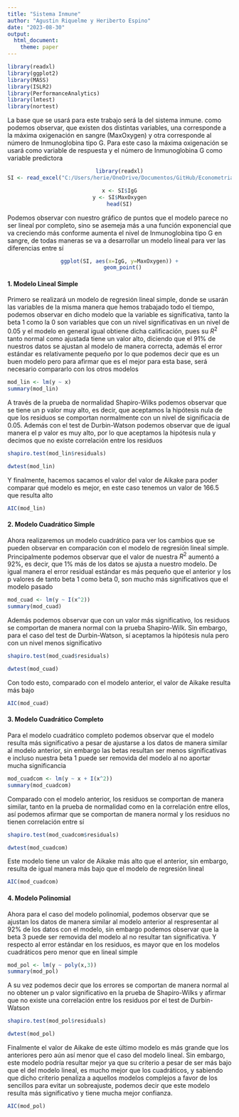 ```yaml
---
title: "Sistema Inmune"
author: "Agustin Riquelme y Heriberto Espino"
date: "2023-08-30"
output: 
  html_document:
    theme: paper
---
```



```r
library(readxl)
library(ggplot2)
library(MASS)
library(ISLR2)
library(PerformanceAnalytics)
library(lmtest)
library(nortest)
```

La base que se usará para este trabajo será la del sistema inmune. como podemos observar, que existen dos distintas variables, una corresponde a la máxima oxigenación en sangre (MaxOxygen) y otra corresponde al número de Inmunoglobina tipo G. Para este caso la máxima oxigenación se usará como variable de respuesta y el número de Inmunoglobina G como variable predictora

<center>
```r
library(readxl)
SI <- read_excel("C:/Users/herie/OneDrive/Documentos/GitHub/Econometria l/DataFrames/SistemaInmune.xlsx")

x <- SI$IgG
y <- SI$MaxOxygen
head(SI)
```
</center>

Podemos observar con nuestro gráfico de puntos que el modelo parece no ser lineal por completo, sino se asemeja más a una función exponencial que va creciendo más conforme aumenta el nivel de Inmunoglobina tipo G en sangre, de todas maneras se va a desarrollar un modelo líneal para ver las diferencias entre sí

<center>
```r
ggplot(SI, aes(x=IgG, y=MaxOxygen)) +
  geom_point()
```
</center>

#### 1. Modelo Lineal Simple

Primero se realizará un modelo de regresión lineal simple, donde se usarán las variables de la misma manera que hemos trabajado todo el tiempo, podemos observar en dicho modelo que la variable es significativa, tanto la beta 1 como la 0 son variables que con un nivel significativas en un nivel de 0.05 y el modelo en general igual obtiene dicha calificación, pues su $R^2$ tanto normal como ajustada tiene un valor alto, diciendo que el 91% de nuestros datos se ajustan al modelo de manera correcta, además el error estándar es relativamente pequeño por lo que podemos decir que es un buen modelo pero para afirmar que es el mejor para esta base, será necesario compararlo con los otros modelos

```r
mod_lin <- lm(y ~ x)
summary(mod_lin)
```

A través de la prueba de normalidad Shapiro-Wilks podemos observar que se tiene un p valor muy alto, es decir, que aceptamos la hipótesis nula de que los residuos se comportan normalmente con un nivel de significacia de 0.05. Además con el test de Durbin-Watson podemos observar que de igual manera el p valor es muy alto, por lo que aceptamos la hipótesis nula y decimos que no existe correlación entre los residuos

```r
shapiro.test(mod_lin$residuals)
```

```r
dwtest(mod_lin)
```

Y finalmente, hacemos sacamos el valor del valor de Aikake para poder comparar qué modelo es mejor, en este caso tenemos un valor de 166.5 que resulta alto

```r
AIC(mod_lin)
```

#### 2. Modelo Cuadrático Simple

Ahora realizaremos un modelo cuadrático para ver los cambios que se pueden observar en comparación con el modelo de regresión lineal simple. Principalmente podemos observar que el valor de nuestra $R^2$ aumentó a 92%, es decir, que 1% más de los datos se ajusta a nuestro modelo. De igual manera el error residual estándar es más pequeño que el anterior y los p valores de tanto beta 1 como beta 0, son mucho más significativos que el modelo pasado

```r
mod_cuad <- lm(y ~ I(x^2))
summary(mod_cuad)
```

Además podemos observar que con un valor más significativo, los residuos se comportan de manera normal con la prueba Shapiro-Wilk. Sin embargo, para el caso del test de Durbin-Watson, sí aceptamos la hipótesis nula pero con un nivel menos significativo

```r
shapiro.test(mod_cuad$residuals)
```

```r
dwtest(mod_cuad)
```

Con todo esto, comparado con el modelo anterior, el valor de Aikake resulta más bajo

```r
AIC(mod_cuad)
```

#### 3. Modelo Cuadrático Completo

Para el modelo cuadrático completo podemos observar que el modelo resulta más significativo a pesar de ajustarse a los datos de manera similar al modelo anterior, sin embargo las betas resultan ser menos significativas e incluso nuestra beta 1 puede ser removida del modelo al no aportar mucha significancia

```r
mod_cuadcom <- lm(y ~ x + I(x^2))
summary(mod_cuadcom)
```

Comparado con el modelo anterior, los residuos se comportan de manera similar, tanto en la prueba de normalidad como en la correlación entre ellos, así podemos afirmar que se comportan de manera normal y los residuos no tienen correlación entre sí

```r
shapiro.test(mod_cuadcom$residuals)
```

```r
dwtest(mod_cuadcom)
```

Este modelo tiene un valor de Aikake más alto que el anterior, sin embargo, resulta de igual manera más bajo que el modelo de regresión lineal

```r
AIC(mod_cuadcom)
```

#### 4. Modelo Polinomial

Ahora para el caso del modelo polinomial, podemos observar que se ajustan los datos de manera similar al modelo anterior al respresentar al 92% de los datos con el modelo, sin embargo podemos observar que la beta 3 puede ser removida del modelo al no resultar tan significativa. Y respecto al error estándar en los residuos, es mayor que en los modelos cuadráticos pero menor que en lineal simple

```r
mod_pol <- lm(y ~ poly(x,3))
summary(mod_pol)
```

A su vez podemos decir que los errores se comportan de manera normal al no obtener un p valor significativo en la prueba de Shapiro-Wilks y afirmar que no existe una correlación entre los residuos por el test de Durbin-Watson

```r
shapiro.test(mod_pol$residuals)
```

```r
dwtest(mod_pol)
```

Finalmente el valor de Aikake de este último modelo es más grande que los anteriores pero aún así menor que el caso del modelo lineal. Sin embargo, este modelo podría resultar mejor ya que su criterio a pesar de ser más bajo que el del modelo lineal, es mucho mejor que los cuadráticos, y sabiendo que dicho criterio penaliza a aquellos modelos complejos a favor de los sencillos para evitar un sobreajuste, podemos decir que este modelo resulta más significativo y tiene mucha mejor confianza.

```r
AIC(mod_pol)
```
